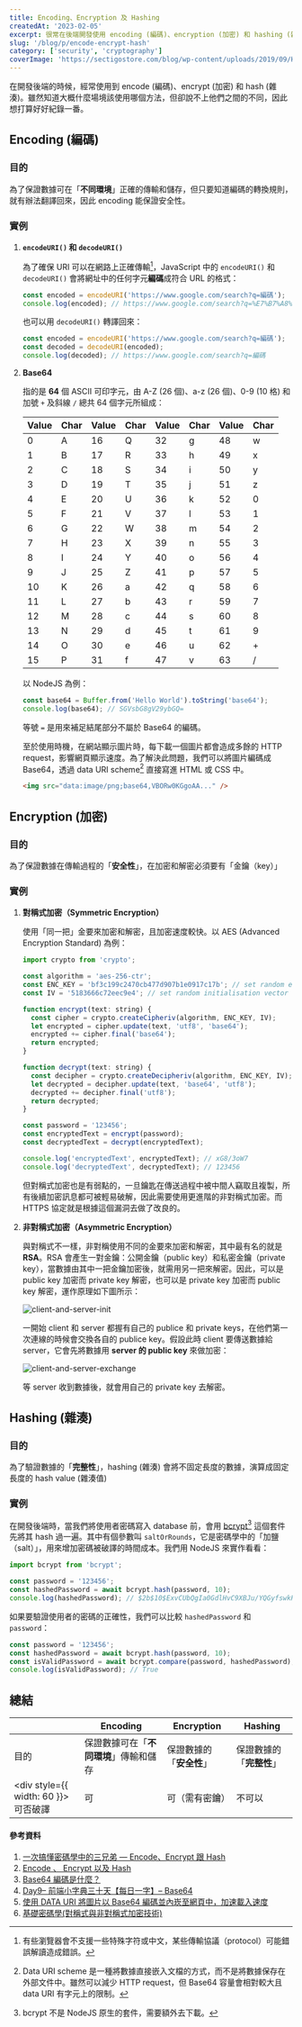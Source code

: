 ```yaml
---
title: Encoding、Encryption 及 Hashing
createdAt: '2023-02-05'
excerpt: 很常在後端開發使用 encoding (編碼)、encryption (加密) 和 hashing (雜湊)，但卻傻傻分不清他們的關係，於是打算好好紀錄一番。
slug: '/blog/p/encode-encrypt-hash'
category: ['security', 'cryptography']
coverImage: 'https://sectigostore.com/blog/wp-content/uploads/2019/09/HashingvsEncryption-lr-940x529.jpg'
---
```


在開發後端的時候，經常使用到 encode (編碼)、encrypt (加密) 和 hash
(雜湊)。雖然知道大概什麼場境該使用哪個方法，但卻說不上他們之間的不同，因此想打算好好紀錄一番。

## Encoding (編碼)

### 目的

為了保證數據可在「**不同環境**」正確的傳輸和儲存，但只要知道編碼的轉換規則，就有辦法翻譯回來，因此 encoding
能保證安全性。

### 實例

1. **`encodeURI()` 和 `decodeURI()`**

   為了確保 URI 可以在網路上正確傳輸[^1]，JavaScript 中的 `encodeURI()` 和 `decodeURI()`
   會將網址中的任何字元**編碼**成符合 URL 的格式：

   [^1]: 有些瀏覽器會不支援一些特殊字符或中文，某些傳輸協議（protocol）可能錯誤解讀造成錯誤。

   ```javascript
   const encoded = encodeURI('https://www.google.com/search?q=編碼');
   console.log(encoded); // https://www.google.com/search?q=%E7%B7%A8%E7%A2%BC
   ```

   也可以用 `decodeURI()` 轉譯回來：

   ```javascript
   const encoded = encodeURI('https://www.google.com/search?q=編碼');
   const decoded = decodeURI(encoded);
   console.log(decoded); // https://www.google.com/search?q=編碼
   ```

2. **Base64**

   指的是 **64** 個 ASCII 可印字元，由 A-Z (26 個)、a-z (26 個)、0-9 (10 格) 和 加號 `+`
   及斜線 `/` 總共 64 個字元所組成：

   | Value | Char | Value | Char | Value | Char | Value | Char |
   | ----- | ---- | ----- | ---- | ----- | ---- | ----- | ---- |
   | 0     | A    | 16    | Q    | 32    | g    | 48    | w    |
   | 1     | B    | 17    | R    | 33    | h    | 49    | x    |
   | 2     | C    | 18    | S    | 34    | i    | 50    | y    |
   | 3     | D    | 19    | T    | 35    | j    | 51    | z    |
   | 4     | E    | 20    | U    | 36    | k    | 52    | 0    |
   | 5     | F    | 21    | V    | 37    | l    | 53    | 1    |
   | 6     | G    | 22    | W    | 38    | m    | 54    | 2    |
   | 7     | H    | 23    | X    | 39    | n    | 55    | 3    |
   | 8     | I    | 24    | Y    | 40    | o    | 56    | 4    |
   | 9     | J    | 25    | Z    | 41    | p    | 57    | 5    |
   | 10    | K    | 26    | a    | 42    | q    | 58    | 6    |
   | 11    | L    | 27    | b    | 43    | r    | 59    | 7    |
   | 12    | M    | 28    | c    | 44    | s    | 60    | 8    |
   | 13    | N    | 29    | d    | 45    | t    | 61    | 9    |
   | 14    | O    | 30    | e    | 46    | u    | 62    | +    |
   | 15    | P    | 31    | f    | 47    | v    | 63    | /    |

   以 NodeJS 為例：

   ```javascript
   const base64 = Buffer.from('Hello World').toString('base64');
   console.log(base64); // SGVsbG8gV29ybGQ=
   ```

   等號 `=` 是用來補足結尾部分不屬於 Base64 的編碼。

   至於使用時機，在網站顯示圖片時，每下載一個圖片都會造成多餘的 HTTP
   request，影響網頁顯示速度。為了解決此問題，我們可以將圖片編碼成 Base64，透過 data URI scheme[^2]
   直接寫進 HTML 或 CSS 中。

   ```html
   <img src="data:image/png;base64,VBORw0KGgoAA..." />
   ```

   [^2]:
       Data URI scheme 是一種將數據直接嵌入文檔的方式，而不是將數據保存在外部文件中。雖然可以減少 HTTP
       request，但 Base64 容量會相對較大且 data URI 有字元上的限制。

## Encryption (加密)

### 目的

為了保證數據在傳輸過程的「**安全性**」，在加密和解密必須要有「金鑰（key）」

### 實例

1. **對稱式加密（Symmetric Encryption）**

   使用「同一把」金要來加密和解密，且加密速度較快。以 AES (Advanced Encryption Standard) 為例：

   ```javascript
   import crypto from 'crypto';

   const algorithm = 'aes-256-ctr';
   const ENC_KEY = 'bf3c199c2470cb477d907b1e0917c17b'; // set random encryption key
   const IV = '5183666c72eec9e4'; // set random initialisation vector

   function encrypt(text: string) {
     const cipher = crypto.createCipheriv(algorithm, ENC_KEY, IV);
     let encrypted = cipher.update(text, 'utf8', 'base64');
     encrypted += cipher.final('base64');
     return encrypted;
   }

   function decrypt(text: string) {
     const decipher = crypto.createDecipheriv(algorithm, ENC_KEY, IV);
     let decrypted = decipher.update(text, 'base64', 'utf8');
     decrypted += decipher.final('utf8');
     return decrypted;
   }

   const password = '123456';
   const encryptedText = encrypt(password);
   const decryptedText = decrypt(encryptedText);

   console.log('encryptedText', encryptedText); // xG8/3oW7
   console.log('decryptedText', decryptedText); // 123456
   ```

   但對稱式加密也是有弱點的，一旦鑰匙在傳送過程中被中間人竊取且複製，所有後續加密訊息都可被輕易破解，因此需要使用更進階的非對稱式加密。而 HTTPS
   協定就是根據這個漏洞去做了改良的。

2. **非對稱式加密（Asymmetric Encryption）**

   與對稱式不一樣，非對稱使用不同的金要來加密和解密，其中最有名的就是 **RSA**。RSA 會產生一對金鑰：公開金鑰（public key）和私密金鑰（private
   key），當數據由其中一把金鑰加密後，就需用另一把來解密。因此，可以是 public key 加密而 private key 解密，也可以是 private key 加密而
   public key 解密，運作原理如下圖所示：

   ![client-and-server-init](https://i.imgur.com/r7HNnNw.png)

   一開始 client 和 server 都握有自己的 publice 和 private keys，在他們第一次連線的時候會交換各自的 publice key。假設此時
   client 要傳送數據給 server，它會先將數據用 **server 的 public key** 來做加密：

   ![client-and-server-exchange](https://i.imgur.com/taj24Im.png)

   等 server 收到數據後，就會用自己的 private key 去解密。

## Hashing (雜湊)

### 目的

為了驗證數據的「**完整性**」，hashing (雜湊) 會將不固定長度的數據，演算成固定長度的 hash value (雜湊值)

### 實例

在開發後端時，當我們將使用者密碼寫入 database 前，會用 [bcrypt](https://www.npmjs.com/package/bcrypt)[^3] 這個套件先將其 hash
過一遍。其中有個參數叫 `saltOrRounds`，它是密碼學中的「加鹽（salt）」，用來增加密碼被破譯的時間成本。我們用 NodeJS 來實作看看：

[^3]: bcrypt 不是 NodeJS 原生的套件，需要額外去下載。

```javascript
import bcrypt from 'bcrypt';

const password = '123456';
const hashedPassword = await bcrypt.hash(password, 10);
console.log(hashedPassword); // $2b$10$ExvCUbQgIa0GdlHvC9XBJu/YQGyfswkRV81hhEAUr6kgpDsV2hAbS
```

如果要驗證使用者的密碼的正確性，我們可以比較 `hashedPassword` 和 `password`：

```javascript
const password = '123456';
const hashedPassword = await bcrypt.hash(password, 10);
const isValidPassword = await bcrypt.compare(password, hashedPassword);
console.log(isValidPassword); // True
```

## 總結

|                                           | Encoding                               | Encryption               | Hashing                  |
| ----------------------------------------- | -------------------------------------- | ------------------------ | ------------------------ |
| 目的                                      | 保證數據可在「**不同環境**」傳輸和儲存 | 保證數據的「**安全性**」 | 保證數據的「**完整性**」 |
| <div style={{ width: 60 }}>可否破譯</div> | 可                                     | 可（需有密鑰）           | 不可以                   |

#### 參考資料

1. [一次搞懂密碼學中的三兄弟 — Encode、Encrypt 跟 Hash](https://medium.com/starbugs/what-are-encoding-encrypt-and-hashing-4b03d40e7b0c)
2. [Encode 、 Encrypt 以及 Hash](https://lidemy5thwbc.coderbridge.io/2021/07/01/security/)
3. [Base64 編碼是什麼？](https://matthung0807.blogspot.com/2022/06/what-is-base64-encode.html)
4. [Day9– 前端小字典三十天【每日一字】– Base64](https://ithelp.ithome.com.tw/articles/10159038)
5. [使用 DATA URI 將圖片以 Base64 編碼並內崁至網頁中，加速載入速度](https://blog.gtwang.org/web-development/minimizing-http-request-using-data-uri/)
6. [基礎密碼學(對稱式與非對稱式加密技術)](https://medium.com/@RiverChan/%E5%9F%BA%E7%A4%8E%E5%AF%86%E7%A2%BC%E5%AD%B8-%E5%B0%8D%E7%A8%B1%E5%BC%8F%E8%88%87%E9%9D%9E%E5%B0%8D%E7%A8%B1%E5%BC%8F%E5%8A%A0%E5%AF%86%E6%8A%80%E8%A1%93-de25fd5fa537)
